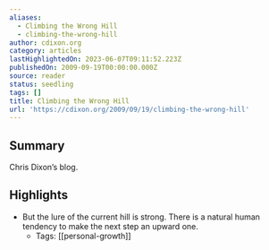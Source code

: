 ```yaml
---
aliases:
  - Climbing the Wrong Hill
  - climbing-the-wrong-hill
author: cdixon.org
category: articles
lastHighlightedOn: 2023-06-07T09:11:52.223Z
publishedOn: 2009-09-19T00:00:00.000Z
source: reader
status: seedling
tags: []
title: Climbing the Wrong Hill
url: 'https://cdixon.org/2009/09/19/climbing-the-wrong-hill'
---
```

## Summary

Chris Dixon’s blog.

## Highlights

- But the lure of the current hill is strong. There is a natural human tendency to make the next step an upward one.
    - Tags: [[personal-growth]]
